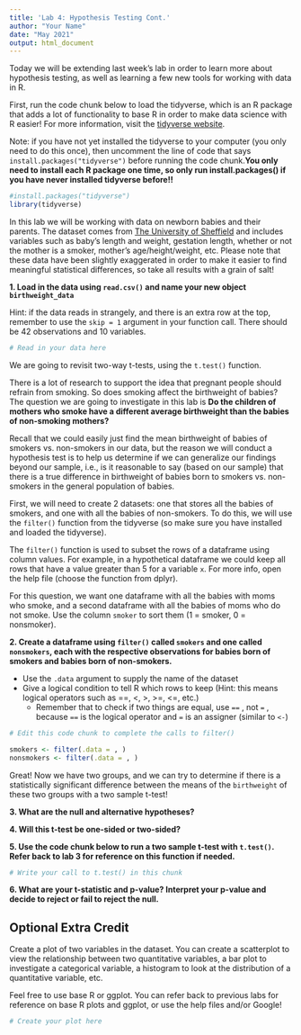 ```yaml
---
title: 'Lab 4: Hypothesis Testing Cont.'
author: "Your Name"
date: "May 2021"
output: html_document
---
```


Today we will be extending last week's lab in order to learn more about hypothesis testing, as well as learning a few new tools for working with data in R. 

First, run the code chunk below to load the tidyverse, which is an R package that adds a lot of functionality to base R in order to make data science with R easier! For more information, visit the [tidyverse website](https://www.tidyverse.org/). 

Note: if you have not yet installed the tidyverse to your computer (you only need to do this once), then uncomment the line of code that says `install.packages("tidyverse")` before running the code chunk.**You only need to install each R package one time, so only run install.packages() if you have never installed tidyverse before!!**

```r
#install.packages("tidyverse")
library(tidyverse)
```

In this lab we will be working with data on newborn babies and their parents. The dataset comes from [The University of Sheffield](https://www.sheffield.ac.uk/mash/statistics/datasets) and includes variables such as baby's length and weight, gestation length, whether or not the mother is a smoker, mother's age/height/weight, etc. Please note that these data have been slightly exaggerated in order to make it easier to find meaningful statistical differences, so take all results with a grain of salt!

__1. Load in the data using `read.csv()` and name your new object `birthweight_data`__

Hint: if the data reads in strangely, and there is an extra row at the top, remember to use the `skip = 1` argument in your function call. There should be 42 observations and 10 variables. 

```r
# Read in your data here

```

We are going to revisit two-way t-tests, using the `t.test()` function. 

There is a lot of research to support the idea that pregnant people should refrain from smoking. So does smoking affect the birthweight of babies? The question we are going to investigate in this lab is **Do the children of mothers who smoke have a different average birthweight than the babies of non-smoking mothers?**

Recall that we could easily just find the mean birthweight of babies of smokers vs. non-smokers in our data, but the reason we will conduct a hypothesis test is to help us determine if we can generalize our findings beyond our sample, i.e., is it reasonable to say (based on our sample) that there is a true difference in birthweight of babies born to smokers vs. non-smokers in the general population of babies. 

First, we will need to create 2 datasets: one that stores all the babies of smokers, and one with all the babies of non-smokers. To do this, we will use the `filter()` function from the tidyverse (so make sure you have installed and loaded the tidyverse). 

The `filter()` function is used to subset the rows of a dataframe using column values. For example, in a hypothetical dataframe we could keep all rows that have a value greater than 5 for a variable `x`. For more info, open the help file (choose the function from dplyr). 

For this question, we want one dataframe with all the babies with moms who smoke, and a second dataframe with all the babies of moms who do not smoke. Use the column `smoker` to sort them (1 = smoker, 0 = nonsmoker). 

__2. Create a dataframe using `filter()` called `smokers` and one called `nonsmokers`, each with the respective observations for babies born of smokers and babies born of non-smokers.__

* Use the `.data` argument to supply the name of the dataset
* Give a logical condition to tell R which rows to keep (Hint: this means logical operators such as ==, <, >, >=, <=, etc.)
    * Remember that to check if two things are equal, use `==` , not `=` , because `==` is the logical operator and `=` is an assigner (similar to `<-`)

```r
# Edit this code chunk to complete the calls to filter()

smokers <- filter(.data = , )
nonsmokers <- filter(.data = , )
```

Great! Now we have two groups, and we can try to determine if there is a statistically significant difference between the means of the `birthweight` of these two groups with a two sample t-test!

__3. What are the null and alternative hypotheses?__


__4. Will this t-test be one-sided or two-sided?__


__5. Use the code chunk below to run a two sample t-test with `t.test()`. Refer back to lab 3 for reference on this function if needed.__

```r
# Write your call to t.test() in this chunk

```

__6. What are your t-statistic and p-value? Interpret your p-value and decide to reject or fail to reject the null.__


## Optional Extra Credit

Create a plot of two variables in the dataset. You can create a scatterplot to view the relationship between two quantitative variables, a bar plot to investigate a categorical variable, a histogram to look at the distribution of a quantitative variable, etc. 

Feel free to use base R or ggplot. You can refer back to previous labs for reference on base R plots and ggplot, or use the help files and/or Google!

```r
# Create your plot here 

```

